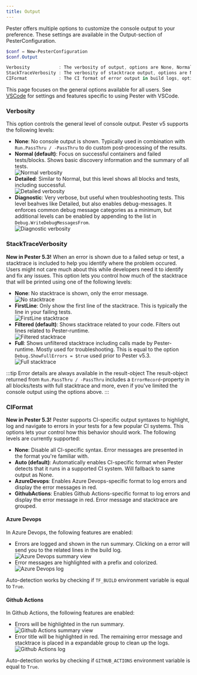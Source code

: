 ```yaml
---
title: Output
---
```


Pester offers multiple options to customize the console output to your preference. These settings are available in the Output-section of PesterConfiguration.

```powershell
$conf = New-PesterConfiguration
$conf.Output

Verbosity           : The verbosity of output, options are None, Normal, Detailed and Diagnostic. (Normal, default: Normal)
StackTraceVerbosity : The verbosity of stacktrace output, options are None, FirstLine, Filtered and Full. (Filtered, default: Filtered)
CIFormat            : The CI format of error output in build logs, options are None, Auto, AzureDevops and GithubActions. (Auto, default: Auto)
```

This page focuses on the general options available for all users. See [VSCode](./vscode) for settings and features specific to using Pester with VSCode.

### Verbosity

This option controls the general level of console output. Pester v5 supports the following levels:

- **None**: No console output is shown. Typically used in combination with `Run.PassThru / -PassThru` to do custom post-processing of the results.
- **Normal (default)**: Focus on successful containers and failed tests/blocks. Shows basic discovery information and the summary of all tests.<br/>
![Normal verbosity](./images/output-normal.png)
- **Detailed**: Similar to Normal, but this level shows all blocks and tests, including successful.<br/>
![Detailed verbosity](./images/output-detailed.png)
- **Diagnostic**: Very verbose, but useful when troubleshooting tests. This level beahves like Detailed, but also enables debug-messages. It enforces common debug message categories as a minimum, but additional levels can be enabled by appending to the list in `Debug.WriteDebugMessagesFrom`.<br/>
![Diagnostic verbosity](./images/output-diagnostic.png)

### StackTraceVerbosity

**New in Pester 5.3!**
When an error is shown due to a failed setup or test, a stacktrace is included to help you identify where the problem occured. Users might not care much about this while developers need it to identify and fix any issues.
This option lets you control how much of the stacktrace that will be printed using one of the following levels:

- **None**: No stacktrace is shown, only the error message.<br/>
![No stacktrace](./images/stacktrace-none.png)
- **FirstLine**: Only show the first line of the stacktrace. This is typically the line in your failing tests.<br/>
![FirstLine stacktrace](./images/stacktrace-firstline.png)
- **Filtered (default)**: Shows stacktrace related to your code. Filters out lines related to Pester-runtime.<br/>
![Filtered stacktrace](./images/stacktrace-filtered.png)
- **Full**: Shows unfiltered stacktrace including calls made by Pester-runtime. Mostly used for troubleshooting. This is equal to the option `Debug.ShowFullErrors = $true` used prior to Pester v5.3.<br/>
![Full stacktrace](./images/stacktrace-full.png)

:::tip Error details are always available in the result-object
The result-object returned from `Run.PassThru / -PassThru` includes a `ErrorRecord`-property in all blocks/tests with full stacktrace and more, even if you've limited the console output using the options above.
:::

### CIFormat

**New in Pester 5.3!**
Pester supports CI-specific output syntaxes to highlight, log and navigate to errors in your tests for a few popular CI systems. This options lets your control how this behavior should work. The following levels are currently supported:

- **None**: Disable all CI-specific syntax. Error messages are presented in the format you're familiar with.
- **Auto (default)**: Automatically enables CI-specific format when Pester detects that it runs in a supported CI system. Will fallback to same output as None.
- **AzureDevops**: Enables Azure Devops-specific format to log errors and display the error messages in red.
- **GithubActions**: Enables Github Actions-specific format to log errors and display the error message in red. Error message and stacktrace are grouped.

#### Azure Devops
In Azure Devops, the following features are enabled:
- Errors are logged and shown in the run summary. Clicking on a error will send you to the related lines in the build log.<br/>
![Azure Devops summary view](./images/azuredevops-report.png)
- Error messages are highlighted with a prefix and colorized.<br/>
![Azure Devops log](./images/azuredevops-log.png)

Auto-detection works by checking if `TF_BUILD` environment variable is equal to `True`.

#### Github Actions
In Github Actions, the following features are enabled:
- Errors will be highlighted in the run summary.<br/>
![Github Actions summary view](./images/github-report.png)
- Error title will be highlighted in red. The remaining error message and stacktrace is placed in a expandable group to clean up the logs.<br/>
![Github Actions log](./images/github-log.png)

Auto-detection works by checking if `GITHUB_ACTIONS` environment variable is equal to `True`.
